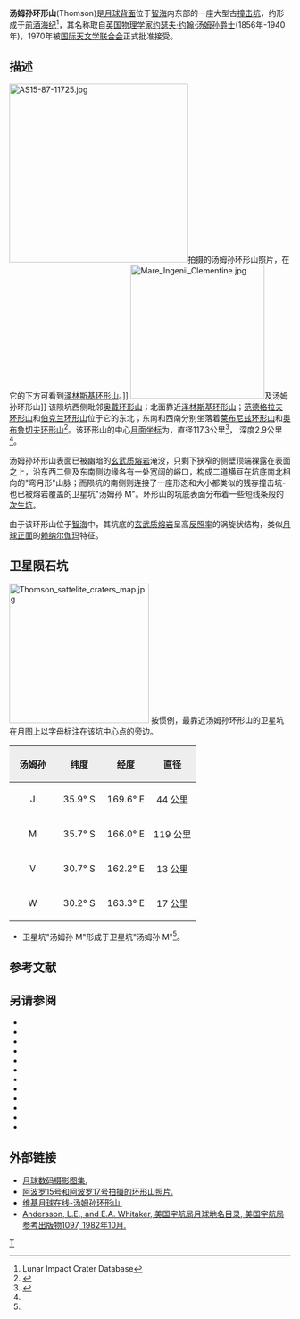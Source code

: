 {{lunar crater data|
 image=Thomson LROC.jpg|240px|
 caption=[[月球勘测轨道飞行器|月球勘测轨道飞行器]]拍摄的图像|
 latitude=32.32|
 N_or_S=S|
 longitude=166.04|
 E_or_W=E|
 diameter=117.3公里|
 depth=2.9公里|
 colong=195|
 eponym=[[约瑟夫·汤姆孙|约瑟夫·汤姆孙]]}}

'''汤姆孙环形山'''(Thomson)是[[月球背面|月球背面]]位于[[智海_(月海)|智海]]内东部的一座大型古[[撞击坑|撞击坑]]，约形成于[[前酒海纪|前酒海纪]]<ref name=LICD>Lunar Impact Crater Database</ref>，其名称取自[[英国|英国]][[物理学家|物理学家]][[约瑟夫·汤姆孙|约瑟夫·约翰·汤姆孙]][[爵士|爵士]](1856年-1940年)，1970年被[[国际天文学联合会|国际天文学联合会]]正式批准接受。

==描述==
[[Image:AS15-87-11725.jpg|320px]]拍摄的汤姆孙环形山照片，在它的下方可看到[[泽林斯基环形山|泽林斯基环形山]]。]]
[[Image:Mare_Ingenii_Clementine.jpg|240px]]及汤姆孙环形山]]
该陨坑西侧毗邻[[奥戴环形山|奥戴环形山]]；北面靠近[[泽林斯基环形山|泽林斯基环形山]]；[[范德格坑|范德格拉夫环形山]]和[[伯克兰环形山|伯克兰环形山]]位于它的东北；东南和西南分别坐落着[[莱布尼兹环形山|莱布尼兹环形山]]和[[奥布鲁切夫环形山|奥布鲁切夫环形山]]<ref>{{Cite web |url=http://planetarynames.wr.usgs.gov/images/Lunar/lac_119_wac.pdf |title=Crater Thomson on LAC-119 map |access-date=2016-07-14 |archive-date=2016-12-27 |archive-url=https://web.archive.org/web/20161227113759/https://planetarynames.wr.usgs.gov/images/Lunar/lac_119_wac.pdf |dead-url=no }}</ref>。该环形山的中心[[月面坐标|月面坐标]]为{{Coord|32.32|S|166.04|E|globe:Moon|nogoogle=1|noosm=1}}，直径117.3公里<ref name="IAU">{{Cite web |url=http://planetarynames.wr.usgs.gov/Feature/5977 |title=Directory of the International Astronomical Union |access-date=2016-07-14 |archive-date=2017-08-28 |archive-url=https://web.archive.org/web/20170828011552/https://planetarynames.wr.usgs.gov/Feature/5977 |dead-url=no }}</ref>，
深度2.9公里<ref name="LICD"/>。

汤姆孙环形山表面已被幽暗的[[玄武岩|玄武质]][[熔岩|熔岩]]淹没，只剩下狭窄的侧壁顶端裸露在表面之上，沿东西二侧及东南侧边缘各有一处宽阔的峪口，构成二道横亘在坑底南北相向的"弯月形"山脉；而陨坑的南侧则连接了一座形态和大小都类似的残存撞击坑-也已被熔岩覆盖的卫星坑"汤姆孙 M"。环形山的坑底表面分布着一些短线条般的[[次级撞击坑|次生坑]]。

由于该环形山位于[[智海_(月海)|智海]]中，其坑底的[[玄武岩|玄武质]][[熔岩|熔岩]]呈高[[反照率|反照率]]的涡旋状结构，类似[[月球正面|月球正面]]的[[赖纳尔伽玛|赖纳尔伽玛]]特征。

==卫星陨石坑==
[[Image:Thomson_sattelite_craters_map.jpg|250px]]
按惯例，最靠近汤姆孙环形山的卫星坑在月图上以字母标注在该坑中心点的旁边。

{| class="wikitable"
!width="25%" style="background:#eeeeee;" |汤姆孙 
!width="25%" style="background:#eeeeee;" |纬度
!width="25%" style="background:#eeeeee;" |经度
!width="25%" style="background:#eeeeee;" |直径
|-
|align="center"|J
|align="center"|35.9° S
|align="center"|169.6° E
|align="center"|44 公里
|-
|align="center"|M
|align="center"|35.7° S
|align="center"|166.0° E
|align="center"|119 公里
|-
|align="center"|V
|align="center"|30.7° S
|align="center"|162.2° E
|align="center"|13 公里
|-
|align="center"|W
|align="center"|30.2° S
|align="center"|163.3° E
|align="center"|17 公里
|}{{clear}}
* 卫星坑"汤姆孙 M"形成于卫星坑"汤姆孙 M"<ref name="LICD"/>。

== 参考文献 ==
{{Reflist}}

==另请参阅==
{{refbegin}}
* {{cite book
  | last1 = Andersson
  | first1 = L. E.
  | last2 = Whitaker
  | first2 = E. A.
  | authorlink2 = Ewen Whitaker
  | date = 1982
  | title = [[NASA|NASA]] Catalogue of Lunar Nomenclature
  | publisher = NASA RP-1097
  | ref = harv
  }}
* {{cite web
  | last = Blue
  | first = Jennifer
  | date = July 25, 2007
  | title = Gazetteer of Planetary Nomenclature
  | publisher = [[United_States_Geological_Survey|USGS]]
  | url = http://planetarynames.wr.usgs.gov/
  | accessdate = 2007-08-05
  | ref = harv
  | archive-date = 2012-04-08
  | archive-url = https://www.webcitation.org/66mXDr4G9?url=http://planetarynames.wr.usgs.gov/
  | dead-url = no
  }}
* {{cite book
  | last1 = Bussey
  | first1 = B.
  | authorlink1 = Ben Bussey
  | last2 = Spudis
  | first2 = P.
  | authorlink2 = Paul Spudis
  | date = 2004
  | title = The Clementine Atlas of the Moon
  | publisher = Cambridge University Press
  | location = New York
  | isbn = 978-0-521-81528-4
  | ref = harv
  }}
* {{cite book
  | last1 = Cocks
  | first1 = Elijah E.
  | last2 = Cocks
  | first2 = Josiah C.
  | date = 1995
  | title = Who's Who on the Moon: A Biographical Dictionary of Lunar Nomenclature
  | url = https://archive.org/details/isbn_9780936389271
  | publisher = Tudor Publishers
  | isbn = 978-0-936389-27-1
  | ref = harv
  }}
* {{cite web
  | last = McDowell
  | first = Jonathan
  | date = July 15, 2007
  | url = http://host.planet4589.org/astro/lunar/
  | title = Lunar Nomenclature
  | publisher = Jonathan's Space Report
  | accessdate = 2007-10-24
  | ref = harv
  | archive-date = 2012-05-26
  | archive-url = https://www.webcitation.org/67wcYNfK3?url=http://host.planet4589.org/astro/lunar/
  | dead-url = no
  }}
* {{cite journal| last1 = Menzel| first1 = D. H.| last2 = Minnaert| first2 = M.| last3 = Levin| first3 = B.| last4 = Dollfus| first4 = A.| last5 = Bell| first5 = B.| title = Report on Lunar Nomenclature by the Working Group of Commission 17 of the IAU| doi = 10.1007/BF00171763| journal = Space Science Reviews| volume = 12| issue = 2| pages = 136–186| date = 1971| bibcode = 1971SSRv...12..136M| ref = harv}}
* {{cite book
  | first = Patrick
  | last = Moore
  | authorlink = Patrick Moore
  | date = 2001
  | title = On the Moon
  | url = https://archive.org/details/patrickmooreonmo00patr
  | publisher = Sterling Publishing Co.
  | isbn = 978-0-304-35469-6
  | ref = harv
  }}
* {{cite book
  | first = Fred W.
  | last = Price
  | date = 1988
  | title = The Moon Observer's Handbook
  | publisher = Cambridge University Press
  | isbn = 978-0-521-33500-3
  | ref = harv
  }}
* {{cite book
  | last = Rükl
  | first = Antonín
  | authorlink = Antonín Rükl
  | date = 1990
  | title = Atlas of the Moon
  | publisher = Kalmbach Books
  | isbn = 978-0-913135-17-4
  | ref = harv
  }}
* {{cite book
  | last = Webb
  | first = Rev. T. W.
  | authorlink = Thomas William Webb
  | date = 1962
  | title = Celestial Objects for Common Telescopes
  | url = https://archive.org/details/celestialobjects00webb
  | edition = 6th revised
  | publisher = Dover
  | isbn = 978-0-486-20917-3
  | ref = harv
  }}
* {{cite book
  | first = Ewen A.
  | last = Whitaker
  | authorlink = Ewen Whitaker
  | date = 1999
  | title = Mapping and Naming the Moon
  | publisher = Cambridge University Press
  | isbn = 978-0-521-62248-6
  | ref = harv
  }}
* {{cite book
  | first = Peter T.
  | last = Wlasuk
  | date = 2000
  | title = Observing the Moon
  | publisher = Springer
  | isbn = 978-1-85233-193-1
  | ref = harv
 }}
{{refend}}

==外部链接==
*[http://www.lpi.usra.edu/resources/lunar_orbiter/bin/srch_nam.shtml?Thomson%7C0 月球数码摄影图集.] {{Wayback|url=http://www.lpi.usra.edu/resources/lunar_orbiter/bin/srch_nam.shtml?Thomson%7C0 |date=20201127014757 }}
*[http://www.lpi.usra.edu/resources/apollo/search/feature/?feature=Thomson 阿波罗15号和阿波罗17号拍摄的环形山照片.] {{Wayback|url=http://www.lpi.usra.edu/resources/apollo/search/feature/?feature=Thomson |date=20201127015643 }}
*[https://the-moon.wikispaces.com/Thomson 维基月球在线-汤姆孙环形山.] {{Wayback|url=https://the-moon.wikispaces.com/Thomson |date=20180711070744 }}
*[http://planet4589.org/astro/lunar/RP-1097.pdf Andersson, L.E., and E.A. Whitaker, 美国宇航局月球地名目录, 美国宇航局参考出版物1097, 1982年10月.] {{Wayback|url=http://planet4589.org/astro/lunar/RP-1097.pdf |date=20141006125838 }}

[[Category:月球环形山|T]]
{{月球環形山 (T-Z)}}